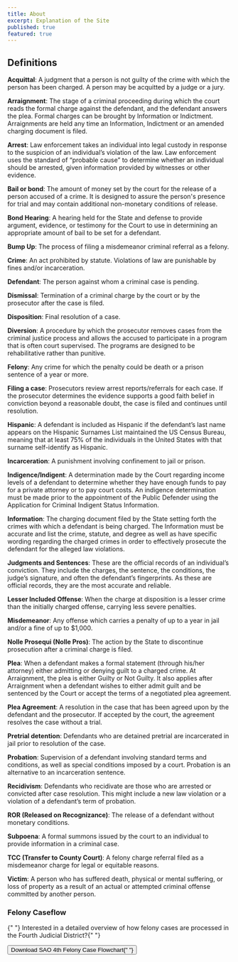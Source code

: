 ```yaml
---
title: About
excerpt: Explanation of the Site
published: true
featured: true
---
```


<Container>


## Definitions

**Acquittal**: A judgment that a person is not guilty of the crime with which the person has been charged. A person may be acquitted by a judge or a jury.

**Arraignment**: The stage of a criminal proceeding during which the court reads the formal charge against the defendant, and the defendant answers the plea. Formal charges can be brought by Information or Indictment. Arraignments are held any time an Information, Indictment or an amended charging document is filed.

**Arrest**: Law enforcement takes an individual into legal custody in response to the suspicion of an individual’s violation of the law. Law enforcement uses the standard of “probable cause” to determine whether an individual should be arrested, given information provided by witnesses or other evidence.

**Bail or bond**: The amount of money set by the court for the release of a person accused of a crime. It is designed to assure the person's presence for trial and may contain additional non-monetary conditions of release.

**Bond Hearing**: A hearing held for the State and defense to provide argument, evidence, or testimony for the Court to use in determining an appropriate amount of bail to be set for a defendant.

**Bump Up**: The process of filing a misdemeanor criminal referral as a felony.

**Crime**: An act prohibited by statute. Violations of law are punishable by fines and/or incarceration.

**Defendant**: The person against whom a criminal case is pending.

**Dismissal**: Termination of a criminal charge by the court or by the prosecutor after the case is filed.

**Disposition**: Final resolution of a case.

**Diversion**: A procedure by which the prosecutor removes cases from the criminal justice process and allows the accused to participate in a program that is often court supervised. The programs are designed to be rehabilitative rather than punitive.

**Felony**: Any crime for which the penalty could be death or a prison sentence of a year or more.

**Filing a case**: Prosecutors review arrest reports/referrals for each case. If the prosecutor determines the evidence supports a good faith belief in conviction beyond a reasonable doubt, the case is filed and continues until resolution.

**Hispanic**: A defendant is included as Hispanic if the defendant’s last name appears on the Hispanic Surnames List maintained the US Census Bureau, meaning that at least 75% of the individuals in the United States with that surname self-identify as Hispanic.

**Incarceration**: A punishment involving confinement to jail or prison.

**Indigence/Indigent**: A determination made by the Court regarding income levels of a defendant to determine whether they have enough funds to pay for a private attorney or to pay court costs. An indigence determination must be made prior to the appointment of the Public Defender using the Application for Criminal Indigent Status Information.

**Information**: The charging document filed by the State setting forth the crimes with which a defendant is being charged. The Information must be accurate and list the crime, statute, and degree as well as have specific wording regarding the charged crimes in order to effectively prosecute the defendant for the alleged law violations.

**Judgments and Sentences**: These are the official records of an individual’s conviction. They include the charges, the sentence, the conditions, the judge’s signature, and often the defendant’s fingerprints. As these are official records, they are the most accurate and reliable.

**Lesser Included Offense**: When the charge at disposition is a lesser crime than the initially charged offense, carrying less severe penalties.

**Misdemeanor**: Any offense which carries a penalty of up to a year in jail and/or a fine of up to \$1,000.

**Nolle Prosequi (Nolle Pros)**: The action by the State to discontinue prosecution after a criminal charge is filed.

**Plea**: When a defendant makes a formal statement (through his/her attorney) either admitting or denying guilt to a charged crime. At Arraignment, the plea is either Guilty or Not Guilty. It also applies after Arraignment when a defendant wishes to either admit guilt and be sentenced by the Court or accept the terms of a negotiated plea agreement.

**Plea Agreement**: A resolution in the case that has been agreed upon by the defendant and the prosecutor. If accepted by the court, the agreement resolves the case without a trial.

**Pretrial detention**: Defendants who are detained pretrial are incarcerated in jail prior to resolution of the case.

**Probation**: Supervision of a defendant involving standard terms and conditions, as well as special conditions imposed by a court. Probation is an alternative to an incarceration sentence.

**Recidivism**: Defendants who recidivate are those who are arrested or convicted after case resolution. This might include a new law violation or a violation of a defendant’s term of probation.

**ROR (Released on Recognizance)**: The release of a defendant without monetary conditions.

**Subpoena**: A formal summons issued by the court to an individual to provide information in a criminal case.

**TCC (Transfer to County Court)**: A felony charge referral filed as a misdemeanor charge for legal or equitable reasons.

**Victim**: A person who has suffered death, physical or mental suffering, or loss of property as a result of an actual or attempted criminal offense committed by another person.

### Felony Caseflow

<P mb="3">
  {" "}
  Interested in a detailed overview of how felony cases are processed in the
  Fourth Judicial District?{" "}
</P>

<Button as="a" href="/Felony Case Flow Chart Final G.pdf" variant="link lg">
  Download SAO 4th Felony Case Flowchart{" "}
  <Icon name="arrow-right-circle" ml="2" />
</Button>

</Container>

